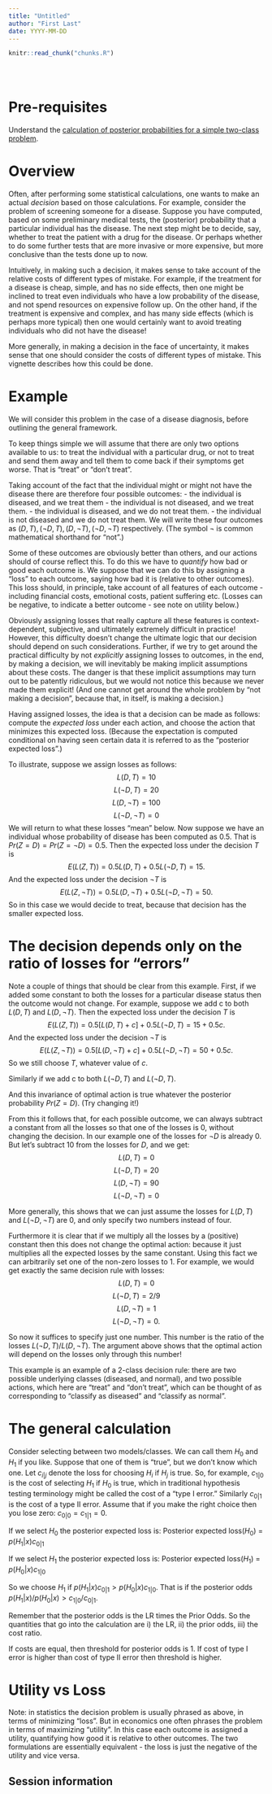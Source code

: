 ```yaml
---
title: "Untitled"
author: "First Last"
date: YYYY-MM-DD
---
```


<!-- The file analysis/chunks.R contains chunks that define default settings
shared across the workflowr files. -->
```r
knitr::read_chunk("chunks.R")
```

<!-- Update knitr chunk options -->
```r
```

<!-- Insert the date the file was last updated -->
```r
```

<!-- Insert the code version (Git commit SHA1) if Git repository exists and R
 package git2r is installed -->
```r
```

# Pre-requisites

Understand the [calculation of posterior probabilities for a simple two-class problem](LR_and_BF.html).

# Overview

Often, after performing some statistical calculations, one wants to make an actual *decision* based on those calculations. 
For example, consider the problem of screening someone for a disease.
Suppose you have computed, based on some preliminary medical tests, the (posterior) probability that a particular individual has the disease. The next step might be to decide, say, whether to treat the patient with a drug for the disease. 
Or perhaps whether to do some
further tests that are more invasive or more expensive, but more conclusive
than the tests done up to now.

Intuitively, in making such a decision, it makes sense to take account of the
relative costs of different types of mistake. For example, if the treatment
for a disease is cheap, simple, and has no side effects, then one might be inclined
to treat even individuals who have a low probability of the disease, and not
spend resources on expensive follow up. 
On the other hand, if the treatment is expensive and complex,
and has many side effects (which is perhaps more typical) then one would certainly
want to avoid treating individuals who did not have the disease!

More generally, in making a decision in the face of uncertainty, 
it makes sense that one should consider the costs of different types of mistake.
This vignette describes how this could be done.

# Example

We will consider this problem in the case of a disease diagnosis, before
outlining the general framework.

To keep things simple we will assume that there are only two options available
to us: to treat the individual with a particular drug, or not to treat and send
them away and tell them to come back if their symptoms get worse. That is
"treat" or "don't treat".

Taking account of the fact that the individual might or might not have the disease
there are therefore four possible outcomes: 
- the individual is diseased, and we treat them 
- the individual is not diseased, and we treat them. 
- the individual is diseased, and we do not treat them. 
- the individual is not diseased and we do not treat them. 
We will write these four outcomes as $(D,T), (\neg  D,T), (D,\neg T), (\neg D,\neg T)$ respectively.
(The symbol $\neg$ is common mathematical shorthand for "not".)

Some of these outcomes are obviously better than others, and our actions
should of course reflect this. To do this we have to *quantify* how bad or good
each outcome is. We suppose that we can do this by assigning a "loss" 
to each outcome, saying how bad it is (relative to other outcomes). 
This loss should, in principle, 
take account of all features of each outcome - including 
financial costs, emotional costs, patient suffering etc. 
(Losses can be negative, to indicate a better outcome - see note on utility below.)

Obviously assigning losses that really capture all these features is context-dependent, subjective, and ultimately
extremely difficult in practice! However, this difficulty
doesn't change the ultimate logic that our decision should depend on
such considerations. Further, if we try to get around the practical difficulty
by not *explicitly* assigning losses
to outcomes, in the end, by making a decision, we will inevitably 
be making implicit assumptions about these costs. The danger is that
these implicit assumptions may turn out to be patently ridiculous, but we
would not notice this because we never made them explicit! 
(And one cannot get around the whole problem by "not making a decision",
because that, in itself, is making a decision.)

Having assigned losses, the idea is that a decision can be made as follows: 
compute the *expected loss* under each action, and choose the action that minimizes this expected loss. (Because the expectation is computed conditional on having seen
certain data it is referred to as the "posterior expected loss".)

To illustrate, suppose we assign losses as follows:
$$L(D,T) = 10$$
$$L(\neg D,T) = 20$$
$$L(D,\neg T) = 100$$
$$L(\neg D,\neg T) = 0$$
We will return to what these losses "mean" below.
Now suppose we have an individual whose probability of disease has
been computed as 0.5. That is $Pr(Z=D)=Pr(Z=\neg D)= 0.5$. 
Then the expected loss under the decision $T$ is
$$E(L(Z,T)) = 0.5 L(D,T) + 0.5 L(\neg D,T) = 15.$$
And the expected loss under the decision $\neg T$ is
$$E(L(Z,\neg T)) = 0.5 L(D,\neg T) + 0.5 L(\neg D,\neg T) = 50.$$
So in this case we would decide to treat, because that decision has
the smaller expected loss.

# The decision depends only on the ratio of losses for "errors"

Note a couple of things that should be clear from this example.
First, if we added some constant to both the losses for a particular
disease status then the outcome would not change. For example,
suppose we add c to both $L(D,T)$ and $L(D,\neg T)$.
Then the expected loss under the decision $T$ is
$$E(L(Z,T)) = 0.5 [L(D,T)+c] + 0.5 L(\neg D,T) = 15+0.5c.$$
And the expected loss under the decision $\neg T$ is
$$E(L(Z,\neg T)) = 0.5 [L(D,\neg T)+c] + 0.5 L(\neg D,\neg T) = 50+0.5c.$$
So we still choose $T$, whatever value of $c$.

Similarly if we add c to both $L(\neg D,T)$ and $L(\neg D,T)$.

And this invariance of optimal action 
is true whatever the posterior probability $Pr(Z=D)$. (Try changing it!)

From this it follows that, for each possible outcome, we can always subtract a constant from all the losses so that one of the losses is 0, without changing the
decision. In our example one of the losses for $\neg D$ is already 0. But let's subtract
10 from the losses for $D$, and we get:
$$L(D,T) = 0$$
$$L(\neg D,T) = 20$$
$$L(D,\neg T) = 90$$
$$L(\neg D,\neg T) = 0$$

More generally, this shows that we can just assume the losses for 
$L(D,T)$ and $L(\neg D,\neg T)$ are 0, and only specify two numbers instead of four.

Furthermore it is clear that if we multiply all the losses by a (positive) constant
then this does not change the optimal action: because it just multiplies
all the expected losses by the same constant. Using this fact we can arbitrarily
set one of the non-zero losses to 1. For example, we would get exactly the same
decision rule with losses:
$$L(D,T) = 0$$
$$L(\neg D,T) = 2/9$$
$$L(D,\neg T) = 1$$
$$L(\neg D,\neg T) = 0.$$

So now it suffices to specify just one number. This number is the ratio
of the losses $L(\neg D,T)/L(D,\neg T)$. The argument above shows that the optimal action will depend on the losses only through this number! 

This example is an example of a 2-class decision rule: there are two possible underlying classes (diseased, and normal), and two possible actions, which here 
are "treat" and "don't treat", which can be thought of as corresponding to "classify as diseased" and "classify as normal".

# The general calculation

Consider selecting between two models/classes. We can call them $H_0$ and $H_1$ if you like. Suppose that one of them is "true", but we don't know which one.
Let $c_{i|j}$ denote the loss for choosing $H_i$ if $H_j$ is true.
So, for example, $c_{1|0}$ is the cost of selecting $H_1$ if $H_0$ is true,
which in traditional hypothesis testing terminology might be called
the cost of a "type I error."  Similarly $c_{0|1}$ is the cost of a type II error. Assume that if you make the right choice then you lose zero:
$c_{0|0}=c_{1|1}=0$.

If we select $H_0$ the posterior expected loss is:
Posterior expected loss($H_0$) = $p(H_1 | x) c_{0|1}$

If we select $H_1$ the posterior expected loss is:
Posterior expected loss($H_1$) = $p(H_0 | x) c_{1|0}$

So we choose $H_1$ if $p(H_1 | x) c_{0|1} > p(H_0 | x) c_{1|0}$.
That is if the posterior odds $p(H_1 | x)/p(H_0 | x) > c_{1|0}/c_{0|1}$.

Remember that the posterior odds is the LR times the Prior Odds. So 
the quantities that go into the calculation are i) the LR, ii) the prior odds,
iii) the cost ratio.

If costs are equal, then threshold for posterior odds is 1.
If cost of type I error is higher than cost of type II error
then threshold is higher.

# Utility vs Loss

Note: in statistics the decision problem is usually phrased as above, in terms of minimizing "loss". But in economics one often phrases the problem in terms of maximizing "utility". In this case each outcome is assigned a utility,
quantifying how good it is relative
to other outcomes. The two formulations are essentially
equivalent - the loss is just the negative
of the utility and vice versa.


## Session information

<!-- Insert the session information into the document -->
```r
```
